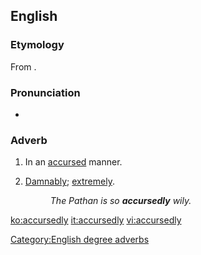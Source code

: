 ==English==

===Etymology===
From {{suffix|accursed|ly}}.

===Pronunciation===
* {{a|US}} {{IPA|/ə.ˈkɚ.səd.li/}}

===Adverb===
{{en-adv}}

# {{rfquote-sense}} In an [[accursed]] manner.
# {{context|degree|dated|lang=en}} [[damnably|Damnably]]; [[extremely]].
#: ''The Pathan is so '''accursedly''' wily.''

[[Category:English degree adverbs]]

[[ko:accursedly]]
[[it:accursedly]]
[[vi:accursedly]]